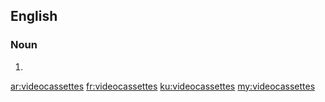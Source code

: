 ==English==

===Noun===
{{head|en|plural}}

# {{plural of|videocassette|lang=en}}

[[ar:videocassettes]]
[[fr:videocassettes]]
[[ku:videocassettes]]
[[my:videocassettes]]